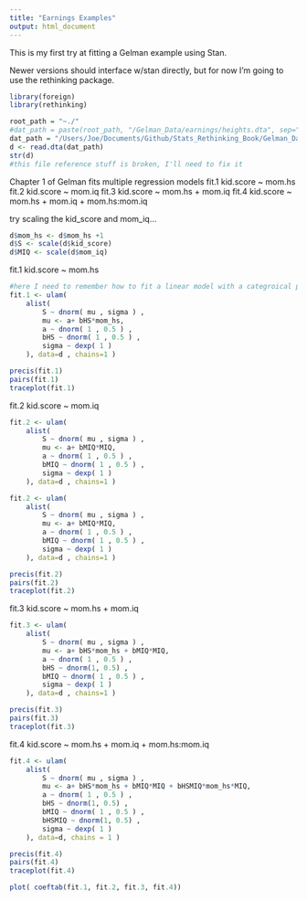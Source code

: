 ```yaml
---
title: "Earnings Examples"
output: html_document
---
```


This is my first try at fitting a Gelman example using Stan.

Newer versions should interface w/stan directly, but for now I'm going to use the rethinking package.

```r
library(foreign)
library(rethinking)
```

```r
root_path = "~./"
#dat_path = paste(root_path, "/Gelman_Data/earnings/heights.dta", sep="")
dat_path = "/Users/Joe/Documents/Github/Stats_Rethinking_Book/Gelman_Data/child.iq/kidiq.dta"
d <- read.dta(dat_path)
str(d)
#this file reference stuff is broken, I'll need to fix it
```

Chapter 1 of Gelman fits multiple regression models 
fit.1 kid.score ~ mom.hs
fit.2 kid.score ~ mom.iq
fit.3 kid.score ~ mom.hs + mom.iq
fit.4 kid.score ~ mom.hs + mom.iq + mom.hs:mom.iq

try scaling the kid_score and mom_iq...
```r
d$mom_hs <- d$mom_hs +1
d$S <- scale(d$kid_score)
d$MIQ <- scale(d$mom_iq)
```


fit.1 kid.score ~ mom.hs
```r
#here I need to remember how to fit a linear model with a categroical predictor
fit.1 <- ulam(
    alist(
        S ~ dnorm( mu , sigma ) ,
        mu <- a+ bHS*mom_hs,
        a ~ dnorm( 1 , 0.5 ) ,
        bHS ~ dnorm( 1 , 0.5 ) ,
        sigma ~ dexp( 1 )
    ), data=d , chains=1 )
```


```r
precis(fit.1)
pairs(fit.1)
traceplot(fit.1)
```


fit.2 kid.score ~ mom.iq
```r
fit.2 <- ulam(
    alist(
        S ~ dnorm( mu , sigma ) ,
        mu <- a+ bMIQ*MIQ,
        a ~ dnorm( 1 , 0.5 ) ,
        bMIQ ~ dnorm( 1 , 0.5 ) ,
        sigma ~ dexp( 1 )
    ), data=d , chains=1 )
```

```r
fit.2 <- ulam(
    alist(
        S ~ dnorm( mu , sigma ) ,
        mu <- a+ bMIQ*MIQ,
        a ~ dnorm( 1 , 0.5 ) ,
        bMIQ ~ dnorm( 1 , 0.5 ) ,
        sigma ~ dexp( 1 )
    ), data=d , chains=1 )
```


```r
precis(fit.2)
pairs(fit.2)
traceplot(fit.2)
```



fit.3 kid.score ~ mom.hs + mom.iq
```r
fit.3 <- ulam(
    alist(
        S ~ dnorm( mu , sigma ) ,
        mu <- a+ bHS*mom_hs + bMIQ*MIQ,
        a ~ dnorm( 1 , 0.5 ) ,
        bHS ~ dnorm(1, 0.5) ,
        bMIQ ~ dnorm( 1 , 0.5 ) ,
        sigma ~ dexp( 1 )
    ), data=d , chains=1 )
```

```r
precis(fit.3)
pairs(fit.3)
traceplot(fit.3)
```


fit.4 kid.score ~ mom.hs + mom.iq + mom.hs:mom.iq
```r
fit.4 <- ulam(
    alist(
        S ~ dnorm( mu , sigma ) ,
        mu <- a+ bHS*mom_hs + bMIQ*MIQ + bHSMIQ*mom_hs*MIQ,
        a ~ dnorm( 1 , 0.5 ) ,
        bHS ~ dnorm(1, 0.5) ,
        bMIQ ~ dnorm( 1 , 0.5 ) ,
        bHSMIQ ~ dnorm(1, 0.5) ,
        sigma ~ dexp( 1 )
    ), data=d, chains = 1 )
```

```r
precis(fit.4)
pairs(fit.4)
traceplot(fit.4)
```

```r
plot( coeftab(fit.1, fit.2, fit.3, fit.4))
```






